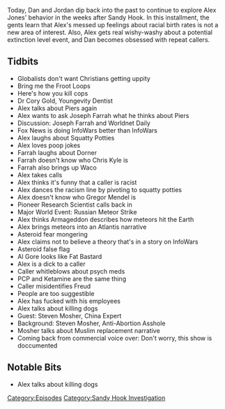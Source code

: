 {{Episode
    | title             = February 14-15, 2013
    | caption           = [https://knowledgefight.libsyn.com/knowledge-fight-february-14-15-2013 Listen to this episode on Libsyn]
    | episodeNumber     = 314
    | length            = 01:42:25
    | airDate           = June 28, 2019
    | coverageStartDate = February 14, 2013
    | coverageEndDate   = February 15, 2013
    | episodeType       = [[:Category:Sandy Hook Investigation|Sandy Hook Investigation]]
    | appearance        = [[Dr Cory Gold]], [[Piers Morgan]], [[Joseph Farrah]], [[Chris Dorner]], [[Chris Kyle]], [[Gregor Mendel]], [[Pioneer Research Scientist]], [[Al Gore]], [[Steven Mosher]]
    | previousEpisode   = [[313: June 23-24, 2019]]
    | nextEpisode       = [[315: February 17-18, 2013]]
}}

{{Stub}}

Today, Dan and Jordan dip back into the past to continue to explore Alex Jones' behavior in the weeks after Sandy Hook. In this installment, the gents learn that Alex's messed up feelings about racial birth rates is not a new area of interest. Also, Alex gets real wishy-washy about a potential extinction level event, and Dan becomes obsessed with repeat callers.

==Tidbits==

*Globalists don't want Christians getting uppity
*Bring me the Froot Loops
*Here's how you kill cops
*Dr Cory Gold, Youngevity Dentist
*Alex talks about Piers again
*Alex wants to ask Joseph Farrah what he thinks about Piers
*Discussion: Joseph Farrah and Worldnet Daily
*Fox News is doing InfoWars better than InfoWars
*Alex laughs about Squatty Potties
*Alex loves poop jokes
*Farrah laughs about Dorner
*Farrah doesn't know who Chris Kyle is
*Farrah also brings up Waco
*Alex takes calls
*Alex thinks it's funny that a caller is racist
*Alex dances the racism line by pivoting to squatty potties
*Alex doesn't know who Gregor Mendel is
*Pioneer Research Scientist calls back in
*Major World Event: Russian Meteor Strike
*Alex thinks Armageddon describes how meteors hit the Earth
*Alex brings meteors into an Atlantis narrative
*Asteroid fear mongering
*Alex claims not to believe a theory that's in a story on InfoWars
*Asteroid false flag
*Al Gore looks like Fat Bastard
*Alex is a dick to a caller
*Caller whitleblows about psych meds
*PCP and Ketamine are the same thing
*Caller misidentifies Freud
*People are too suggestible
*Alex has fucked with his employees
*Alex talks about killing dogs
*Guest: Steven Mosher, China Expert
*Background: Steven Mosher, Anti-Abortion Asshole
*Mosher talks about Muslim replacement narrative
*Coming back from commercial voice over: Don't worry, this show is doccumented

==Notable Bits==

*Alex talks about killing dogs

[[Category:Episodes]]
[[Category:Sandy Hook Investigation]]
